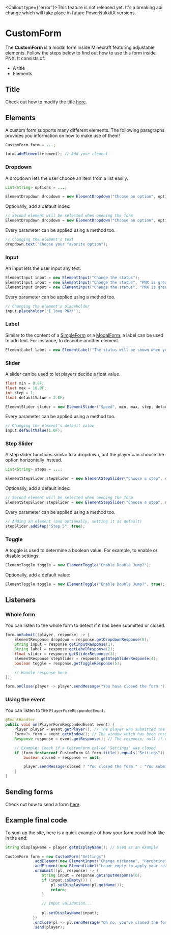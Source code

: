 
<Callout type={"error"}>This feature is not released yet. It's a breaking api change which will take place in future PowerNukkitX versions.</Callout>

# CustomForm
The **CustomForm** is a modal form inside Minecraft featuring adjustable elements. Follow the steps below to find out how to use this form inside PNX.
It consists of:
- A title
- Elements

## Title
Check out how to modify the title <a href="./generic">here</a>.

## Elements
A custom form supports many different elements. The following paragraphs provides you information on how to make use of them!

```java
CustomForm form = ...;

form.addElement(element); // Add your element
```

### Dropdown
A dropdown lets the user choose an item from a list easily.
```java
List<String> options = ...;

ElementDropdown dropdown = new ElementDropdown("Choose an option", options);
```

Optionally, add a default index:
```java
// Second element will be selected when opening the form
ElementDropdown dropdown = new ElementDropdown("Choose an option", options, 1);
```

Every parameter can be applied using a method too.
```java
// Changing the element's text
dropdown.text("Choose your favorite option");
```

### Input
An input lets the user input any text.
```java
ElementInput input = new ElementInput("Change the status");
ElementInput input = new ElementInput("Change the status", "PNX is great!"); // Optionally, add a placeholder
ElementInput input = new ElementInput("Change the status", "PNX is great!", "I love PNX!"); // Optionally, add a default value
```

Every parameter can be applied using a method too.
```java
// Changing the element's placeholder
input.placeholder("I love PNX!");
```

### Label
Similar to the content of a <a href="./simple-form">SimpleForm</a> or a <a href="./modal-form">ModalForm</a>, a label can be used to add text. For instance, to describe another element.
```java
ElementLabel label = new ElementLabel("The status will be shown when you join the server.");
```

### Slider
A slider can be used to let players decide a float value.
```java
float min = 0.0F;
float max = 10.0F;
int step = 1;
float defaultValue = 2.0F;

ElementSlider slider = new ElementSlider("Speed", min, max, step, defaultValue);
```

Every parameter can be applied using a method too.
```java
// Changing the element's default value
input.defaultValue(1.0F);
```

### Step Slider
A step slider functions similar to a dropdown, but the player can choose the option horizontally instead.
```java
List<String> steps = ...;

ElementStepSlider stepSlider = new ElementStepSlider("Choose a step", steps);
```

Optionally, add a default index:
```java
// Second element will be selected when opening the form
ElementStepSlider stepSlider = new ElementStepSlider("Choose a step", steps, 1);
```

Every parameter can be applied using a method too.
```java
// Adding an element (and optionally, setting it as default)
stepSlider.addStep("Step 5", true);
```

### Toggle
A toggle is used to determine a boolean value. For example, to enable or disable settings.
```java
ElementToggle toggle = new ElementToggle("Enable Double Jump?");
```

Optionally, add a default value:
```java
ElementToggle toggle = new ElementToggle("Enable Double Jump?", true);
```

## Listeners

### Whole form
You can listen to the whole form to detect if it has been submitted or closed.
```java
form.onSubmit((player, response) -> {
    ElementResponse dropdown = response.getDropdownResponse(0);
    String input = response.getInputResponse(1);
    String label = response.getLabelResponse(2);
    float slider = response.getSliderResponse(3);
    ElementResponse stepSlider = response.getStepSliderResponse(4);
    boolean toggle = response.getToggleResponse(5);

    // Handle response here
});

form.onClose(player -> player.sendMessage("You have closed the form!"));
```

### Using the event
You can listen to the `PlayerFormRespondedEvent`.
```java
@EventHandler
public void on(PlayerFormRespondedEvent event) {
    Player player = event.getPlayer(); // The player who submitted the form
    Form<?> form = event.getWindow(); // The window which has been responded to
    Response response = event.getResponse(); // The response; null if closed

    // Example: Check if a CustomForm called 'Settings' was closed
    if (form instanceof CustomForm && form.title().equals("Settings")) {
        boolean closed = response == null;

        player.sendMessage(closed ? "You closed the form." : "You submitted the settings.");
    }
}
```

## Sending forms
Check out how to send a form <a href="./generic">here</a>.

## Example final code
To sum up the site, here is a quick example of how your form could look like in the end:
```java
String displayName = player.getDisplayName(); // Used as an example

CustomForm form = new CustomForm("Settings")
            .addElement(new ElementInput("Change nickname", "Herobrine", displayName.isEmpty() ? "" : displayName))
            .addElement(new ElementLabel("Leave empty to apply your real name again."))
            .onSubmit((pl, response) -> {
                String input = response.getInputResponse(0);
                if (input.isEmpty()) {
                    pl.setDisplayName(pl.getName());
                    return;
                }

                // Input validation...
                
                pl.setDisplayName(input);
            })
            .onClose(pl -> pl.sendMessage("Oh no, you've closed the form!"))
            .send(player);
```
